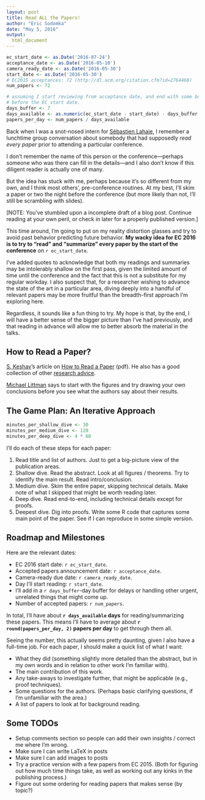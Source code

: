 ```yaml
---
layout: post
title: Read ALL the Papers!
author: "Eric Sodomka"
date: "May 5, 2016"
output: 
  html_document
---
```


<!---
(NOTE: If you have stumbled upon this post, you're reading a rough draft that I'm playing around with for setting up this blog. Everything here is subject to change. Continue reading at your own peril.)
--->



```r
ec_start_date <- as.Date('2016-07-24')
acceptance_date <- as.Date('2016-05-10')
camera_ready_date <- as.Date('2016-05-30')
start_date <- as.Date('2016-05-30')
# EC2015 acceptances: 72 (http://dl.acm.org/citation.cfm?id=2764468)
num_papers <- 72 

# assuming I start reviewing from acceptance date, and end with some buffer
# before the EC start date.
days_buffer <- 7
days_available <- as.numeric(ec_start_date - start_date) - days_buffer
papers_per_day <- num_papers / days_available
```

Back when I was a snot-nosed intern for [Sébastien Lahaie](http://slahaie.net/), I remember a lunchtime group conversation about somebody that had supposedly *read every paper* prior to attending a particular conference. 

I don't remember the name of this person or the conference---perhaps someone who was there can fill in the details---and I also don't know if this diligent reader is actually one of many. 

But the idea has stuck with me, perhaps because it's so different from my own, and I think most others', pre-conference routines. At my best, I'll skim a paper or two the night before the conference (but more likely than not, I'll still be scrambling with slides).

[NOTE: You've stumbled upon a incomplete draft of a blog post. Continue reading at your own peril, or check in later for a properly published version.]

This time around, I'm going to put on my reality distortion glasses and try to avoid past behavior predicting future behavior. **My wacky idea for EC 2016 is to try to "read" and "summarize" every paper by the start of the conference** on `r ec_start_date`. 

I've added quotes to acknowledge that both my readings and summaries may be intolerably shallow on the first pass, given the limited amount of time until the conference and the fact that this is not a substitute for my regular workday. 
I also suspect that, for a researcher wishing to advance the state of the art in a particular area, diving deeply into a handful of relevant papers may be more fruitful than the breadth-first approach I'm exploring here.

Regardless, it sounds like a fun thing to try. My hope is that, by the end, I will have a better sense of the bigger picture than I've had previously, and that reading in advance will allow me to better absorb the material in the talks.

## How to Read a Paper?

[S. Keshav](http://blizzard.cs.uwaterloo.ca/keshav/wiki/index.php/Main_Page)'s article on [How to Read a Paper](http://blizzard.cs.uwaterloo.ca/keshav/home/Papers/data/07/paper-reading.pdf) (pdf). He also has a good collection of other [research advice](http://blizzard.cs.uwaterloo.ca/keshav/wiki/index.php/Advice).

[Michael Littman](http://cs.brown.edu/~mlittman/) says to start with the figures and try drawing your own conclusions before you see what the authors say about their results.




## The Game Plan: An Iterative Approach

```r
minutes_per_shallow_dive <- 30
minutes_per_medium_dive <- 120
minutes_per_deep_dive <- 4 * 60
```

I'll do each of these steps for each paper:

1. Read title and list of authors. Just to get a big-picture view of the publication areas.
1. Shallow dive. Read the abstract. Look at all figures / theorems. Try to identify the main result. Read intro/conclusion.
1. Medium dive. Skim the entire paper, skipping technical details. Make note of what I skipped that might be worth reading later.
1. Deep dive. Read end-to-end, including technical details except for proofs.
1. Deepest dive. Dig into proofs. Write some R code that captures some main point of the paper. See if I can reproduce in some simple version.


## Roadmap and Milestones


Here are the relevant dates:

* EC 2016 start date: `r ec_start_date`.
* Accepted papers announcement date: `r acceptance_date`. 
* Camera-ready due date: `r camera_ready_date`.
* Day I'll start reading: `r start_date`.
* I'll add in a `r days_buffer`-day buffer for delays or handling other urgent, unrelated things that might come up.
* Number of accepted papers: `r num_papers`.

In total, I'll have about **`r days_available` days** for reading/summarizing these papers. This means I'll have to average about **`r round(papers_per_day, 2)` papers per day** to get through them all.

Seeing the number, this actually seems pretty daunting, given I also have a full-time job. For each paper, I should make a quick list of what I want:

* What they did (something slightly more detailed than the abstract, but in my own words and in relation to other work I'm familiar with).
* The main contribution of this work.
* Any take-aways to investigate further, that might be applicable (e.g., proof techniques).
* Some questions for the authors. (Perhaps basic clarifying questions, if I'm unfamiliar with the area.)
* A list of papers to look at for background reading.


## Some TODOs

* Setup comments section so people can add their own insights / correct me where I'm wrong.
* Make sure I can write LaTeX in posts
* Make sure I can add images to posts
* Try a practice version with a few papers from EC 2015. (Both for figuring out how much time things take, as well as working out any kinks in the publishing process.)
* Figure out some ordering for reading papers that makes sense (by topic?)

